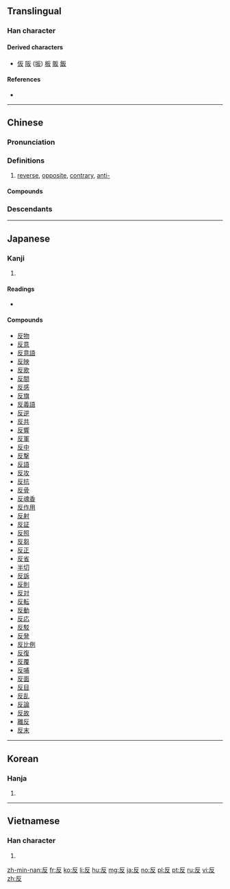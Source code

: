 ==Translingual==

===Han character===
{{Han char|rn=29|rad=又|as=02|sn=4|four=71247|canj=HE|ids=⿸𠂆又}}

====Derived characters====
* [[仮]] [[阪]] ([[坂]]) [[板]] [[販]] [[飯]]

====References====
* {{Han ref|kx=0165.190|dkj=03127|dj=0375.040|hdz=10391.030|uh=53CD|ud=21453|bh=A4CF|bd=42191}}

----

==Chinese==
{{zh-forms}}

===Pronunciation===
{{zh-pron
|m=fǎn
|c=faan2
|h=pfs=fán
|mn=hoán
|mc=y
|oc=y
|cat=n,a,v,adv
}}

===Definitions===
{{zh-hanzi}}

# [[reverse]], [[opposite]], [[contrary]], [[anti-]]

====Compounds====
{{der5
|{{zh-l|反霸}}
|{{zh-l|反綁/反绑}}
|{{zh-l|反比}}
|{{zh-l|反比例}}
|{{zh-l|反駁/反驳}}
|{{zh-l|反哺}}
|{{zh-l|反差}}
|{{zh-l|反常}}
|{{zh-l|反襯/反衬}}
|{{zh-l|反衝力/反冲力}}
|{{zh-l|反芻/反刍}}
|{{zh-l|反芻動物/反刍动物}}
|{{zh-l|反芻胃/反刍胃}}
|{{zh-l|反串}}
|{{zh-l|反唇相譏/反唇相讥}}
|{{zh-l|反倒}}
|{{zh-l|反調/反调}}
|{{zh-l|反動/反动}}
|{{zh-l|反動派/反动派}}
|{{zh-l|反對/反对}}
|{{zh-l|反對黨/反对党}}
|{{zh-l|反對派/反对派}}
|{{zh-l|反而}}
|{{zh-l|反方}}
|{{zh-l|反復/反复}}
|{{zh-l|反復無常/反复无常}}
|{{zh-l|反感}}
|{{zh-l|反戈一擊/反戈一击}}
|{{zh-l|反革命}}
|{{zh-l|反攻}}
|{{zh-l|反躬自問/反躬自问}}
|{{zh-l|反顧/反顾}}
|{{zh-l|反光}}
|{{zh-l|反光燈/反光灯}}
|{{zh-l|反光鏡/反光镜}}
|{{zh-l|反過來/反过来}}
|{{zh-l|反函數/反函数}}
|{{zh-l|反話/反话}}
|{{zh-l|反悔}}
|{{zh-l|反擊/反击}}
|{{zh-l|反剪}}
|{{zh-l|反間/反间}}
|{{zh-l|反詰/反诘}}
|{{zh-l|反抗}}
|{{zh-l|反客為主/反客为主}}
|{{zh-l|反口}}
|{{zh-l|反饋/反馈}}
|{{zh-l|反粒子}}
|{{zh-l|反亂/反乱}}
|{{zh-l|反面}}
|{{zh-l|反面人物}}
|{{zh-l|反目}}
|{{zh-l|反派}}
|{{zh-l|反叛}}
|{{zh-l|反撲/反扑}}
|{{zh-l|反其道而行之}}
|{{zh-l|反潛/反潜}}
|{{zh-l|反切}}
|{{zh-l|反求諸己/反求诸己}}
|{{zh-l|反犬旁兒/反犬旁儿}}
|{{zh-l|反三角函數/反三角函数}}
|{{zh-l|反射}}
|{{zh-l|反射角}}
|{{zh-l|反射爐/反射炉}}
|{{zh-l|反射線/反射线}}
|{{zh-l|反身}}
|{{zh-l|反詩/反诗}}
|{{zh-l|反是}}
|{{zh-l|反手}}
|{{zh-l|反水}}
|{{zh-l|反水不收}}
|{{zh-l|反思}}
|{{zh-l|反訴/反诉}}
|{{zh-l|反鎖/反锁}}
|{{zh-l|反彈/反弹}}
|{{zh-l|反坦克炮}}
|{{zh-l|反胃}}
|{{zh-l|反文旁兒/反文旁儿}}
|{{zh-l|反問/反问}}
|{{zh-l|反誣/反诬}}
|{{zh-l|反物質/反物质}}
|{{zh-l|反響/反响}}
|{{zh-l|反向}}
|{{zh-l|反省}}
|{{zh-l|反宣傳/反宣传}}
|{{zh-l|反咬}}
|{{zh-l|反義詞/反义词}}
|{{zh-l|反應/反应}}
|{{zh-l|反應堆/反应堆}}
|{{zh-l|反映}}
|{{zh-l|反映論/反映论}}
|{{zh-l|反右}}
|{{zh-l|反語/反语}}
|{{zh-l|反掌}}
|{{zh-l|反照}}
|{{zh-l|反正}}
|{{zh-l|反證/反证}}
|{{zh-l|反證法/反证法}}
|{{zh-l|反之}}
|{{zh-l|反質子/反质子}}
|{{zh-l|反中子}}
|{{zh-l|反嘴}}
|{{zh-l|反作用}}
}}

===Descendants===
{{Sinoxenic-word|反|はん|반|phản}}

----

==Japanese==

===Kanji===
{{ja-kanji|grade=3|rs=又02}}

# {{defn|lang=ja|sort=又02}}

====Readings====
* {{ja-readings|kanon=[[はん]] (han)|kanyoon=[[たん]] (tan)|goon=[[ほん]] (hon)|kun=[[そる]] (soru), [[かえす]] (kaesu), [[かえる]] (kaeru)}}

====Compounds====
* [[反物]]
* [[反意]]
* [[反意語]]
* [[反映]]
* [[反歌]]
* [[反間]]
* [[反感]]
* [[反旗]]
* [[反義語]]
* [[反逆]]
* [[反共]]
* [[反響]]
* [[反軍]]
* [[反中]]
* [[反撃]]
* [[反語]]
* [[反攻]]
* [[反抗]]
* [[反骨]]
* [[反魂香]]
* [[反作用]]
* [[反射]]
* [[反証]]
* [[反照]]
* [[反芻]]
* [[反正]]
* [[反省]]
* [[半切]]
* [[反訴]]
* [[反則]]
* [[反対]]
* [[反転]]
* [[反動]]
* [[反応]]
* [[反駁]]
* [[反発]]
* [[反比例]]
* [[反復]]
* [[反覆]]
* [[反哺]]
* [[反面]]
* [[反目]]
* [[反乱]]
* [[反論]]
* [[反故]]
* [[離反]]
* [[反末]]

----

==Korean==

===Hanja===
{{ko-hanja|hangeul=[[반]], [[번]]|rv=ban, beon|mr=pan, pŏn}}

# {{defn|lang=ko|sort=又02}}

----

==Vietnamese==

===Han character===
{{vi-hantu|[[phản]]|rs=又02}}

# {{defn|lang=vi|sort=又02}}

[[zh-min-nan:反]]
[[fr:反]]
[[ko:反]]
[[li:反]]
[[hu:反]]
[[mg:反]]
[[ja:反]]
[[no:反]]
[[pl:反]]
[[pt:反]]
[[ru:反]]
[[vi:反]]
[[zh:反]]